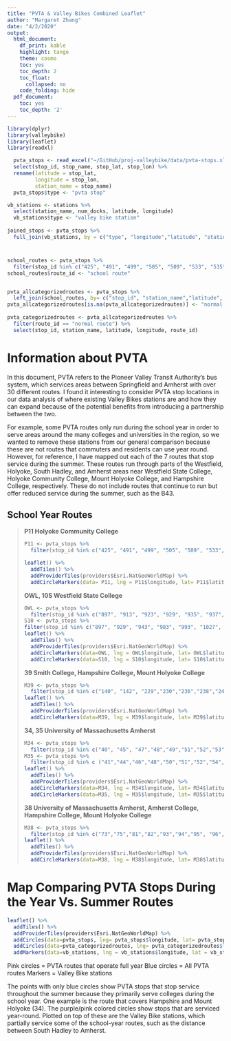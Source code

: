 ```yaml
---
title: "PVTA & Valley Bikes Combined Leaflet"
author: "Margaret Zhang"
date: "4/2/2020"
output:
  html_document:
    df_print: kable
    highlight: tango
    theme: cosmo
    toc: yes
    toc_depth: 2
    toc_float:
      collapsed: no
    code_folding: hide
  pdf_document:
    toc: yes
    toc_depth: '2'
---
```




```r
library(dplyr)
library(valleybike)
library(leaflet)
library(readxl)
```


```r
  pvta_stops <- read_excel("~/GitHub/proj-valleybike/data/pvta-stops.xlsx") %>% 
  select(stop_id, stop_name, stop_lat, stop_lon) %>% 
  rename(latitude = stop_lat,
         longitude = stop_lon,
         station_name = stop_name)
  pvta_stops$type <- "pvta stop"

vb_stations <- stations %>% 
  select(station_name, num_docks, latitude, longitude)
  vb_stations$type <- "valley bike station"
  
joined_stops <- pvta_stops %>% 
  full_join(vb_stations, by = c("type", "longitude","latitude", "station_name"))
```

#
```r
school_routes <- pvta_stops %>% 
  filter(stop_id %in% c("425", "491", "499", "505", "509", "533", "535", "542", "554", "555", "584", "1316", "1457", "1467", "1474", "1475", "1904", "1907", "1909", "1921", "5108", "6411", "6415", "6416", "9038", "11115", "897", "913", "923", "929", "935", "937", "983", "993", "1027", "1033", "1044", "1046", "6413", "6953", "8888","9800", "9801","943","140", "142", "229","230","236","238","243","244","245","251","254","255","257","260","261","271","272","277","280","286","287","290", "306","307","320","324","329","333","336","338","2000","2001","2470","2471","3005","3006","3007","3008","8014","8015","8016","8017", "8018", "8019", "8020","8022","9056","9057","9058","9059", "40", "45", "47","48","49","51","52","53", "56","59","60","61","63","66","67","69","72","74","75","78","80","81","83","87","89","92","98", "41","44","46","48","50","51","52","54", "58","60","61","62","64","65","68","70","71","76","77","79","82","84","85","86","90","91","97", "73","75","81","82","93","94","95", "96","112","113","116","132","133","145","166","167","179","184", "221","222","236","243","245","255","257","271","272","277","280",  "286","287","306","307","320","324","329","333","336","338","2000","2001","2470","2471","8010","8014"))
school_routes$route_id <- "school route"


pvta_allcategorizedroutes <- pvta_stops %>% 
  left_join(school_routes, by= c("stop_id", "station_name","latitude", "longitude","type"))
pvta_allcategorizedroutes[is.na(pvta_allcategorizedroutes)] <- "normal route"
  
pvta_categorizedroutes <- pvta_allcategorizedroutes %>%   
  filter(route_id == "normal route") %>% 
  select(stop_id, station_name, latitude, longitude, route_id)

```
# Information about PVTA

In this document, PVTA refers to the Pioneer Valley Transit Authority's bus system, which services areas between Springfield and Amherst with over 30 different routes. I found it interesting to consider PVTA stop locations in our data analysis of where existing Valley Bikes stations are and how they can expand because of the potential benefits from introducing a partnership between the two. 

For example, some PVTA routes only run during the school year in order to serve areas around the many colleges and universities in the region, so we wanted to remove these stations from our general comparison because these are not routes that commuters and residents can use year round. However, for reference, I have mapped out each of the 7 routes that stop service during the summer. These routes run through parts of the Westfield, Holyoke, South Hadley, and Amherst areas near Westfield State College, Holyoke Community College, Mount Holyoke College, and Hampshire College, respectively. These do not include routes that continue to run but offer reduced service during the summer, such as the B43.

## School Year Routes 

<blockquote>**P11 Holyoke Community College**
```r
P11 <- pvta_stops %>% 
  filter(stop_id %in% c("425", "491", "499", "505", "509", "533", "535", "542", "554", "555", "584", "1316", "1457", "1467", "1474", "1475", "1904", "1907", "1909", "1921", "5108", "6411", "6415", "6416", "9038", "11115"))

leaflet() %>% 
  addTiles() %>% 
  addProviderTiles(providers$Esri.NatGeoWorldMap) %>% 
  addCircleMarkers(data= P11, lng = P11$longitude, lat= P11$latitude)
```


**OWL, 10S Westfield State College**
```r
OWL <- pvta_stops %>% 
  filter(stop_id %in% c("897", "913", "923", "929", "935", "937", "943"))
S10 <- pvta_stops %>% 
filter(stop_id %in% c("897", "929", "943", "983", "993", "1027", "1033", "1044", "1046", "6413", "6953", "8888","9800", "9801"))
leaflet() %>% 
  addTiles() %>% 
  addProviderTiles(providers$Esri.NatGeoWorldMap) %>% 
  addCircleMarkers(data=OWL, lng = OWL$longitude, lat= OWL$latitude, color= "green") %>% 
  addCircleMarkers(data=S10, lng = S10$longitude, lat= S10$latitude, color= "blue")
```


**39 Smith College, Hampshire College, Mount Holyoke College**
```r
M39 <- pvta_stops %>% 
  filter(stop_id %in% c("140", "142", "229","230","236","238","243","244","245","251","254","255","257","260","261","271","272","277","280","286","287","290", "306","307","320","324","329","333","336","338","2000","2001","2470","2471","3005","3006","3007","3008","8014","8015","8016","8017", "8018", "8019", "8020","8022","9056","9057","9058","9059"))
leaflet() %>% 
  addTiles() %>% 
  addProviderTiles(providers$Esri.NatGeoWorldMap) %>% 
  addCircleMarkers(data=M39, lng = M39$longitude, lat= M39$latitude)
```

**34, 35 University of Massachusetts Amherst**
```r
M34 <- pvta_stops %>% 
  filter(stop_id %in% c("40", "45", "47","48","49","51","52","53", "56","59","60","61","63","66","67","69","72","74","75","78","80","81","83","87","89","92","98"))
M35 <- pvta_stops %>% 
  filter(stop_id %in% c ("41","44","46","48","50","51","52","54", "58","60","61","62","64","65","68","70","71","76","77","79","82","84","85","86","90","91","97"))
leaflet() %>% 
  addTiles() %>% 
  addProviderTiles(providers$Esri.NatGeoWorldMap) %>% 
  addCircleMarkers(data=M34, lng = M34$longitude, lat= M34$latitude, color= "green") %>% 
  addCircleMarkers(data=M35, lng = M35$longitude, lat= M35$latitude, color= "blue")
```

**38 University of Massachusetts Amherst, Amherst College, Hampshire College, Mount Holyoke College**
```r
M38 <- pvta_stops %>% 
  filter(stop_id %in% c("73","75","81","82","93","94","95", "96","112","113","116","132","133","145","166","167","179","184", "221","222","236","243","245","255","257","271","272","277","280",  "286","287","306","307","320","324","329","333","336","338","2000","2001","2470","2471","8010","8014"))
leaflet() %>% 
  addTiles() %>% 
  addProviderTiles(providers$Esri.NatGeoWorldMap) %>% 
  addCircleMarkers(data=M38, lng = M38$longitude, lat= M38$latitude)
```
</blockquote>

# Map Comparing PVTA Stops During the Year Vs. Summer Routes

```r

leaflet() %>% 
  addTiles() %>% 
  addProviderTiles(providers$Esri.NatGeoWorldMap) %>% 
  addCircles(data=pvta_stops, lng= pvta_stops$longitude, lat= pvta_stops$latitude, color = "blue") %>% 
  addCircles(data=pvta_categorizedroutes, lng= pvta_categorizedroutes$longitude, lat= pvta_categorizedroutes$latitude, color= "pink") %>% 
  addMarkers(data=vb_stations, lng = vb_stations$longitude, lat = vb_stations$latitude)
```

Pink circles = PVTA routes that operate full year
Blue circles = All PVTA routes
Markers = Valley Bike stations

The points with only blue circles show PVTA stops that stop service throughout the summer because they primarily serve colleges during the school year. One example is the route that covers Hampshire and Mount Holyoke (34). The purple/pink colored circles show stops that are serviced year-round. Plotted on top of these are the Valley Bike stations, which partially service some of the school-year routes, such as the distance between South Hadley to Amherst. 










